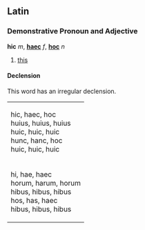 ==Latin==

===Demonstrative Pronoun and Adjective===
'''hic''' ''m'', '''[[haec]]''' ''f'', '''[[hoc]]''' ''n''

# [[this]]

====Declension====

This word has an irregular declension.

<table>
<tr><td>
hic, haec, hoc<br>
huius, huius, huius<br>
huic, huic, huic<br>
hunc, hanc, hoc<br>
huic, huic, huic<br>
</td>
</tr>
<tr><td>
hi, hae, haec<br>
horum, harum, horum<br>
hibus, hibus, hibus<br>
hos, has, haec<br>
hibus, hibus, hibus
</td></tr>
</table>